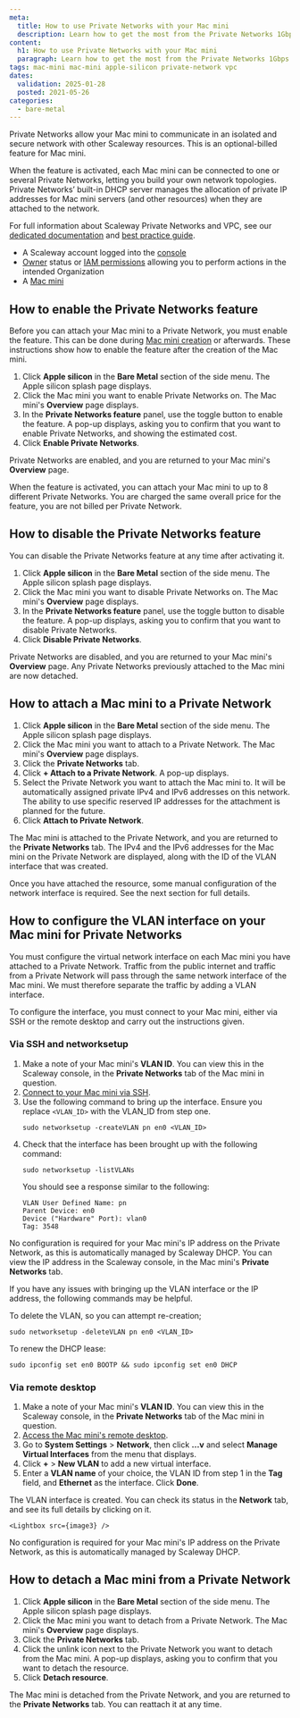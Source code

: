 ```yaml
---
meta:
  title: How to use Private Networks with your Mac mini
  description: Learn how to get the most from the Private Networks 1Gbps feature for your Mac mini. Find out how to activate the feature, attach your Mac mini to Private Networks, and enable secure communication with your other Scaleway resources.
content:
  h1: How to use Private Networks with your Mac mini
  paragraph: Learn how to get the most from the Private Networks 1Gbps feature for your Mac mini. Find out how to activate the feature, attach your Mac mini to Private Networks, and enable secure communication with your other Scaleway resources.
tags: mac-mini mac-mini apple-silicon private-network vpc
dates:
  validation: 2025-01-28
  posted: 2021-05-26
categories:
  - bare-metal
---
```



Private Networks allow your Mac mini to communicate in an isolated and secure network with other Scaleway resources. This is an optional-billed feature for Mac mini.

When the feature is activated, each Mac mini can be connected to one or several Private Networks, letting you build your own network topologies. Private Networks’ built-in DHCP server manages the allocation of private IP addresses for Mac mini servers (and other resources) when they are attached to the network.

For full information about Scaleway Private Networks and VPC, see our [dedicated documentation](/vpc/) and [best practice guide](/vpc/reference-content/getting-most-private-networks/).

<Macro id="requirements" />

- A Scaleway account logged into the [console](https://console.scaleway.com)
- [Owner](/iam/concepts/#owner) status or [IAM permissions](/iam/concepts/#permission) allowing you to perform actions in the intended Organization
- A [Mac mini](/apple-silicon/how-to/create-mac-mini/)

## How to enable the Private Networks feature

Before you can attach your Mac mini to a Private Network, you must enable the feature. This can be done during [Mac mini creation](/apple-silicon/how-to/create-mac-mini/) or afterwards. These instructions show how to enable the feature after the creation of the Mac mini.

1. Click **Apple silicon** in the **Bare Metal** section of the side menu. The Apple silicon splash page displays.
2. Click the Mac mini you want to enable Private Networks on. The Mac mini's **Overview** page displays.
3. In the **Private Networks feature** panel, use the <Icon name="toggle" /> toggle button to enable the feature.
    A pop-up displays, asking you to confirm that you want to enable Private Networks, and showing the estimated cost.
4. Click **Enable Private Networks**.

Private Networks are enabled, and you are returned to your Mac mini's **Overview** page.

<Message type = "tip">
When the feature is activated, you can attach your Mac mini to up to 8 different Private Networks. You are charged the same overall price for the feature, you are not billed per Private Network.
</Message>

## How to disable the Private Networks feature

You can disable the Private Networks feature at any time after activating it.

1. Click **Apple silicon** in the **Bare Metal** section of the side menu. The Apple silicon splash page displays.
2. Click the Mac mini you want to disable Private Networks on. The Mac mini's **Overview** page displays.
3. In the **Private Networks feature** panel, use the <Icon name="toggle" /> toggle button to disable the feature.
    A pop-up displays, asking you to confirm that you want to disable Private Networks.
4. Click **Disable Private Networks**.

Private Networks are disabled, and you are returned to your Mac mini's **Overview** page. Any Private Networks previously attached to the Mac mini are now detached. 

## How to attach a Mac mini to a Private Network

1. Click **Apple silicon** in the **Bare Metal** section of the side menu. The Apple silicon splash page displays.
2. Click the Mac mini you want to attach to a Private Network. The Mac mini's **Overview** page displays.
3. Click the **Private Networks** tab.
4. Click **+ Attach to a Private Network**. A pop-up displays.
5. Select the Private Network you want to attach the Mac mini to. It will be automatically assigned private IPv4 and IPv6 addresses on this network. The ability to use specific reserved IP addresses for the attachment is planned for the future.
6. Click **Attach to Private Network**.

The Mac mini is attached to the Private Network, and you are returned to the **Private Networks** tab. The IPv4 and the IPv6 addresses for the Mac mini on the Private Network are displayed, along with the ID of the VLAN interface that was created.

Once you have attached the resource, some manual configuration of the network interface is required. See the next section for full details.

## How to configure the VLAN interface on your Mac mini for Private Networks

You must configure the virtual network interface on each Mac mini you have attached to a Private Network. Traffic from the public internet and traffic from a Private Network will pass through the same network interface of the Mac mini. We must therefore separate the traffic by adding a VLAN interface.

To configure the interface, you must connect to your Mac mini, either via SSH or the remote desktop and carry out the instructions given.

### Via SSH and networksetup

1. Make a note of your Mac mini's **VLAN ID**. You can view this in the Scaleway console, in the **Private Networks** tab of the Mac mini in question.
2. [Connect to your Mac mini via SSH](/apple-silicon/how-to/connect-to-mac-mini-ssh/).
3. Use the following command to bring up the interface. Ensure you replace `<VLAN_ID>` with the VLAN_ID from step one.
    ```
    sudo networksetup -createVLAN pn en0 <VLAN_ID>
    ```
4. Check that the interface has been brought up with the following command:
    ```
    sudo networksetup -listVLANs
    ```
    You should see a response similar to the following:
    ```
    VLAN User Defined Name: pn
    Parent Device: en0
    Device ("Hardware" Port): vlan0
    Tag: 3548
    ```

No configuration is required for your Mac mini's IP address on the Private Network, as this is automatically managed by Scaleway DHCP. You can view the IP address in the Scaleway console, in the Mac mini's **Private Networks** tab.

<Message type="tip">
  If you have any issues with bringing up the VLAN interface or the IP address, the following commands may be helpful.

  To delete the VLAN, so you can attempt re-creation;
  ```
  sudo networksetup -deleteVLAN pn en0 <VLAN_ID>
  ```
  To renew the DHCP lease:
  ```
  sudo ipconfig set en0 BOOTP && sudo ipconfig set en0 DHCP
  ```
</Message>

### Via remote desktop

1. Make a note of your Mac mini's **VLAN ID**. You can view this in the Scaleway console, in the **Private Networks** tab of the Mac mini in question.
2. [Access the Mac mini's remote desktop](/apple-silicon/how-to/access-remote-desktop-mac-mini/).
3. Go to **System Settings** > **Network**, then click **...v** and select **Manage Virtual Interfaces** from the menu that displays.
    <Lightbox src={image} />
4. Click **+** > **New VLAN** to add a new virtual interface.
    <Lightbox src={image2} />
5. Enter a **VLAN name** of your choice, the VLAN ID from step 1 in the **Tag** field, and **Ethernet** as the interface. Click **Done**.

The VLAN interface is created. You can check its status in the **Network** tab, and see its full details by clicking on it.

    <Lightbox src={image3} />

No configuration is required for your Mac mini's IP address on the Private Network, as this is automatically managed by Scaleway DHCP.

## How to detach a Mac mini from a Private Network

1. Click **Apple silicon** in the **Bare Metal** section of the side menu. The Apple silicon splash page displays.
2. Click the Mac mini you want to detach from a Private Network. The Mac mini's **Overview** page displays.
3. Click the **Private Networks** tab.
4. Click the unlink icon <Icon name="unlink" /> next to the Private Network you want to detach from the Mac mini.
    A pop-up displays, asking you to confirm that you want to detach the resource.
5. Click **Detach resource**.

The Mac mini is detached from the Private Network, and you are returned to the **Private Networks** tab. You can reattach it at any time.